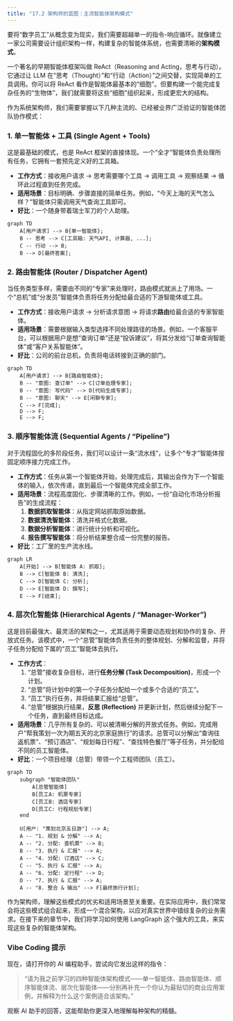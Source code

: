 ```yaml
---
title: "17.2 架构师的蓝图：主流智能体架构模式"
---
```


要将“数字员工”从概念变为现实，我们需要超越单一的指令-响应循环。就像建立一家公司需要设计组织架构一样，构建复杂的智能体系统，也需要清晰的**架构模式**。

一个著名的早期智能体框架叫做 ReAct（Reasoning and Acting，思考与行动）。它通过让 LLM 在“思考（Thought）”和“行动（Action）”之间交替，实现简单的工具调用。你可以将 ReAct 看作是智能体最基本的“细胞”。但要构建一个能完成复杂任务的“生物体”，我们就需要将这些“细胞”组织起来，形成更宏大的结构。

作为系统架构师，我们需要掌握以下几种主流的、已经被业界广泛验证的智能体团队协作模式：

### 1. 单一智能体 + 工具 (Single Agent + Tools)

这是最基础的模式，也是 ReAct 框架的直接体现。一个“全才”智能体负责处理所有任务，它拥有一套预先定义好的工具箱。

- **工作方式**：接收用户请求 -> 思考需要哪个工具 -> 调用工具 -> 观察结果 -> 循环此过程直到任务完成。
- **适用场景**：目标明确、步骤直接的简单任务。例如，“今天上海的天气怎么样？”智能体只需调用天气查询工具即可。
- **好比**：一个随身带着瑞士军刀的个人助理。

```mermaid
graph TD
    A[用户请求] --> B{单一智能体};
    B -- 思考 --> C[工具箱: 天气API, 计算器, ...];
    C -- 行动 --> B;
    B --> D[最终答案];
```

### 2. 路由智能体 (Router / Dispatcher Agent)

当任务类型多样，需要由不同的“专家”来处理时，路由模式就派上了用场。一个“总机”或“分发员”智能体负责将任务分配给最合适的下游智能体或工具。

- **工作方式**：接收用户请求 -> 分析请求意图 -> 将请求**路由**给最合适的专家智能体。
- **适用场景**：需要根据输入类型选择不同处理路径的场景。例如，一个客服平台，可以根据用户是想“查询订单”还是“投诉建议”，将其分发给“订单查询智能体”或“客户关系智能体”。
- **好比**：公司的前台总机，负责将电话转接到正确的部门。

```mermaid
graph TD
    A[用户请求] --> B{路由智能体};
    B -- "意图: 查订单" --> C[订单处理专家];
    B -- "意图: 写代码" --> D[代码生成专家];
    B -- "意图: 聊天" --> E[闲聊专家];
    C --> F[完成];
    D --> F;
    E --> F;
```

### 3. 顺序智能体流 (Sequential Agents / "Pipeline")

对于流程固化的多阶段任务，我们可以设计一条“流水线”，让多个“专才”智能体按固定顺序接力完成工作。

- **工作方式**：任务从第一个智能体开始，处理完成后，其输出会作为下一个智能体的输入，依次传递，直到最后一个智能体完成全部工作。
- **适用场景**：流程高度固化、步骤清晰的工作。例如，一份“自动化市场分析报告”的生成流程：
    1.  **数据抓取智能体**：从指定网站抓取原始数据。
    2.  **数据清洗智能体**：清洗并格式化数据。
    3.  **数据分析智能体**：进行统计分析和可视化。
    4.  **报告撰写智能体**：将分析结果整合成一份完整的报告。
- **好比**：工厂里的生产流水线。

```mermaid
graph LR
    A[开始] --> B[智能体 A: 抓取];
    B --> C[智能体 B: 清洗];
    C --> D[智能体 C: 分析];
    D --> E[智能体 D: 撰写];
    E --> F[结束];
```

### 4. 层次化智能体 (Hierarchical Agents / "Manager-Worker")

这是目前最强大、最灵活的架构之一，尤其适用于需要动态规划和协作的复杂、开放式任务。该模式中，一个“总管”智能体负责任务的整体规划、分解和监督，并将子任务分配给下属的“员工”智能体去执行。

- **工作方式**：
    1.  “总管”接收复杂目标，进行**任务分解 (Task Decomposition)**，形成一个计划。
    2.  “总管”将计划中的第一个子任务分配给一个或多个合适的“员工”。
    3.  “员工”执行任务，并将结果汇报给“总管”。
    4.  “总管”根据执行结果，**反思 (Reflection)** 并更新计划，然后继续分配下一个任务，直到最终目标达成。
- **适用场景**：几乎所有复杂的、可以被清晰分解的开放式任务。例如，完成用户“帮我策划一次为期五天的北京家庭旅行”的请求。总管可以分解出“查询往返机票”、“预订酒店”、“规划每日行程”、“查找特色餐厅”等子任务，并分配给不同的员工智能体。
- **好比**：一个项目经理（总管）带领一个工程师团队（员工）。

```mermaid
graph TD
    subgraph "智能体团队"
        A[总管智能体]
        B[员工A: 机票专家]
        C[员工B: 酒店专家]
        D[员工C: 行程规划专家]
    end
    
    U[用户: "策划北京五日游"] --> A;
    A -- "1. 规划 & 分解" --> A;
    A -- "2. 分配: 查机票" --> B;
    B -- "3. 执行 & 汇报" --> A;
    A -- "4. 分配: 订酒店" --> C;
    C -- "5. 执行 & 汇报" --> A;
    A -- "6. 分配: 定行程" --> D;
    D -- "7. 执行 & 汇报" --> A;
    A -- "8. 整合 & 输出" --> F[最终旅行计划];
```

作为架构师，理解这些模式的优劣和适用场景至关重要。在实际应用中，我们常常会将这些模式组合起来，形成一个混合架构，以应对真实世界中错综复杂的业务需求。在接下来的章节中，我们将学习如何使用 LangGraph 这个强大的工具，来实现这些复杂的智能体架构。

::: {.callout-tip}
### Vibe Coding 提示
现在，请打开你的 AI 编程助手，尝试向它发出这样的指令：

> “请为我之前学习的四种智能体架构模式——单一智能体、路由智能体、顺序智能体流、层次化智能体——分别再补充一个你认为最贴切的商业应用案例，并解释为什么这个案例适合该架构。”

观察 AI 助手的回答，这能帮助你更深入地理解每种架构的精髓。
:::

